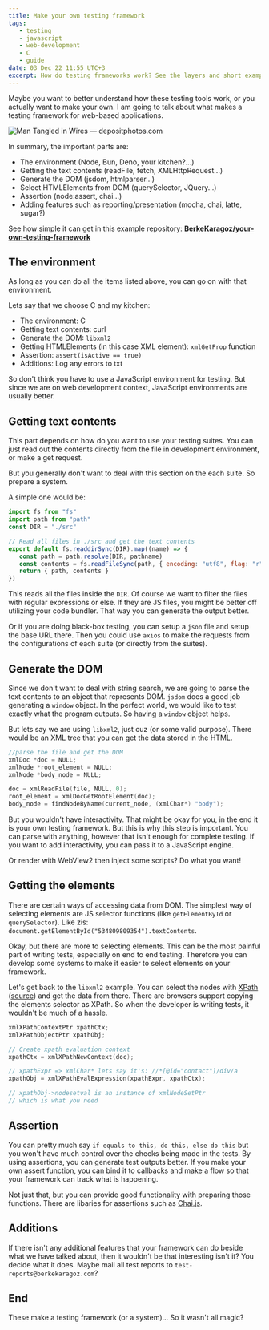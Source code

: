 ```yaml
---
title: Make your own testing framework
tags:
   - testing
   - javascript
   - web-development
   - C
   - guide
date: 03 Dec 22 11:55 UTC+3
excerpt: How do testing frameworks work? See the layers and short examples with JS and C for you to get a better grasp on testing roots.
---
```


Maybe you want to better understand how these testing tools work, or you actually want to make your own. I am going to talk about what makes a testing framework for web-based applications.

<Image
   priority
   src="/assets/posts/make-your-own-testing-framework/cover.webp"
   alt="Man Tangled in Wires — depositphotos.com"
   width={401}
   height={600}
   quality={100}
   placeholder="blur"
   blurDataURL="data:image/png;base64,iVBORw0KGgoAAAANSUhEUgAAAAIAAAACCAIAAAD91JpzAAAAAXNSR0IArs4c6QAAAARnQU1BAACxjwv8YQUAAAAJcEhZcwAADsMAAA7DAcdvqGQAAAAVSURBVBhXY6ivr/9/bh4DEPx/eBAALY4GiuCp2EkAAAAASUVORK5CYII="
/>

In summary, the important parts are:

-  The environment (Node, Bun, Deno, your kitchen?...)
-  Getting the text contents (readFile, fetch, XMLHttpRequest...)
-  Generate the DOM (jsdom, htmlparser...)
-  Select HTMLElements from DOM (querySelector, JQuery...)
-  Assertion (node:assert, chai...)
-  Adding features such as reporting/presentation (mocha, chai, latte, sugar?)

See how simple it can get in this example repository: [**BerkeKaragoz/your-own-testing-framework**](https://github.com/BerkeKaragoz/your-own-testing-framework)

## The environment

As long as you can do all the items listed above, you can go on with that environment.

Lets say that we choose C and my kitchen:

-  The environment: C
-  Getting text contents: curl
-  Generate the DOM: `libxml2`
-  Getting HTMLElements (in this case XML element): `xmlGetProp` function
-  Assertion: `assert(isActive == true)`
-  Additions: Log any errors to txt

So don't think you have to use a JavaScript environment for testing. But since we are on web development context, JavaScript environments are usually better.

## Getting text contents

This part depends on how do you want to use your testing suites. You can just read out the contents directly from the file in development environment, or make a get request.

But you generally don't want to deal with this section on the each suite. So prepare a system.

A simple one would be:

```js
import fs from "fs"
import path from "path"
const DIR = "./src"

// Read all files in ./src and get the text contents
export default fs.readdirSync(DIR).map((name) => {
   const path = path.resolve(DIR, pathname)
   const contents = fs.readFileSync(path, { encoding: "utf8", flag: "r" })
   return { path, contents }
})
```

This reads all the files inside the `DIR`. Of course we want to filter the files with regular expressions or else. If they are JS files, you might be better off utilizing your code bundler. That way you can generate the output better.

Or if you are doing black-box testing, you can setup a `json` file and setup the base URL there. Then you could use `axios` to make the requests from the configurations of each suite (or directly from the suites).

## Generate the DOM

Since we don't want to deal with string search, we are going to parse the text contents to an object that represents DOM. `jsdom` does a good job generating a `window` object. In the perfect world, we would like to test exactly what the program outputs. So having a `window` object helps.

But lets say we are using `libxml2`, just cuz (or some valid purpose). There would be an XML tree that you can get the data stored in the HTML.

```c
//parse the file and get the DOM
xmlDoc *doc = NULL;
xmlNode *root_element = NULL;
xmlNode *body_node = NULL;

doc = xmlReadFile(file, NULL, 0);
root_element = xmlDocGetRootElement(doc);
body_node = findNodeByName(current_node, (xmlChar*) "body");
```

But you wouldn't have interactivity. That might be okay for you, in the end it is your own testing framework. But this is why this step is important. You can parse with anything, however that isn't enough for complete testing. If you want to add interactivity, you can pass it to a JavaScript engine.

Or render with WebView2 then inject some scripts? Do what you want!

## Getting the elements

There are certain ways of accessing data from DOM. The simplest way of selecting elements are JS selector functions (like `getElementById` or `querySelector`). Like zis: `document.getElementById("534809809354").textContents`.

Okay, but there are more to selecting elements. This can be the most painful part of writing tests, especially on end to end testing. Therefore you can develop some systems to make it easier to select elements on your framework.

Let's get back to the `libxml2` example. You can select the nodes with [XPath](https://www.w3.org/TR/1999/REC-xpath-19991116/#section-Introduction) ([source](https://github.com/GNOME/libxml2/blob/master/xpath.c)) and get the data from there. There are browsers support copying the elements selector as XPath. So when the developer is writing tests, it wouldn't be much of a hassle.

```c
xmlXPathContextPtr xpathCtx;
xmlXPathObjectPtr xpathObj;

// Create xpath evaluation context
xpathCtx = xmlXPathNewContext(doc);

// xpathExpr => xmlChar* lets say it's: //*[@id="contact"]/div/a
xpathObj = xmlXPathEvalExpression(xpathExpr, xpathCtx);

// xpathObj->nodesetval is an instance of xmlNodeSetPtr
// which is what you need
```

## Assertion

You can pretty much say `if equals to this, do this, else do this` but you won't have much control over the checks being made in the tests. By using assertions, you can generate test outputs better. If you make your own assert function, you can bind it to callbacks and make a flow so that your framework can track what is happening.

Not just that, but you can provide good functionality with preparing those functions. There are libaries for assertions such as [Chai.js](https://www.chaijs.com/).

## Additions

If there isn't any additional features that your framework can do beside what we have talked about, then it wouldn't be that interesting isn't it? You decide what it does. Maybe mail all test reports to `test-reports@berkekaragoz.com`?

## End

These make a testing framework (or a system)... So it wasn't all magic?
